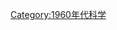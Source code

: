 {{依分類劃分的年份
|m=1
|c=9
|d=6
|y=4
|cat=科學
|sortkey=科學
|in=
| parent = 20世纪各年科学
}}
{{Commonscat|1964 in science}}
[[Category:1960年代科学|Category:1960年代科学]]